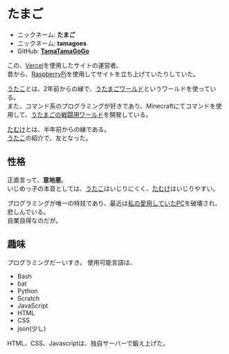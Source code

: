 # たまご
 - ニックネーム: **たまご**
 - ニックネーム: **tamagoes**
 - GitHub: [**TamaTamaGoGo**](http://github.com/tamatamagogo)

この、[Vercel](https://vercel.com)を使用したサイトの運営者。  
昔から、[RaspberryPi](https://raspberrypi.org)を使用してサイトを立ち上げていたりしていた。 

[うたこ](/wiki/author/utako)とは、2年前からの縁で、[うたまごワールド](/wiki/world/utamago-world)というワールドを使っている。  
また、コマンド系のプログラミングが好きであり、Minecraftにてコマンドを使用して、[うたまごの戦闘用ワールド](/wiki/world/utamago-fight-world)を開発している。 

[たむけ](/wiki/author/tamuke)とは、半年前からの縁である。  
[うたこ](/wiki/author/utako)の紹介で、友となった。

## 性格
正直言って、**意地悪**。  
いじめっ子の本音としては、[うたこ](/wiki/author/utako)はいじりにくく、[たむけ](/wiki/author/tamuke)はいじりやすい。

プログラミングが唯一の特技であり、最近は[私の愛用していたPC](https://raspberrypi.org)を破壊され、悲しんでいる。  
自業自得なのだが。


## 趣味
プログラミングだーいすき。
使用可能言語は、
 - Bash
 - bat
 - Python
 - Scratch
 - JavaScript
 - HTML
 - CSS
 - json(少し)

HTML、CSS、Javascriptは、独自サーバーで鍛え上げた。
